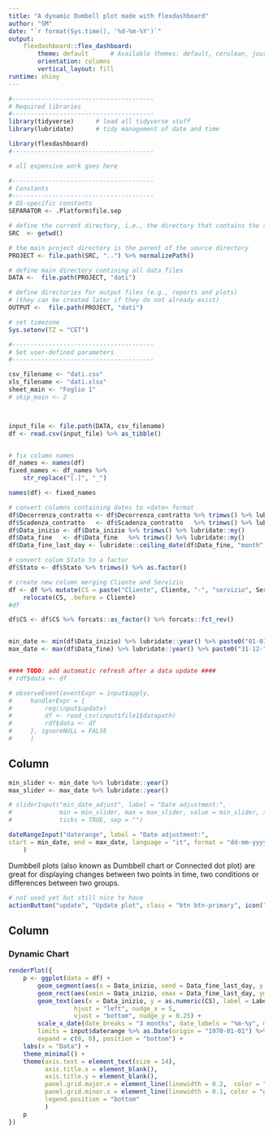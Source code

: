 ```yaml
---
title: "A dynamic Dumbell plot made with flexdashboard"
author: "SM"
date: "`r format(Sys.time(), '%d-%m-%Y')`"
output:
    flexdashboard::flex_dashboard:
        theme: default      # Available themes: default, cerulean, journal, flatly, darkly, readable, spacelab, united, cosmo, lumen, paper, sandstone, simplex, yeti.
        orientation: columns
        vertical_layout: fill
runtime: shiny
---
```



```r
#---------------------------------------
# Required libraries
#---------------------------------------
library(tidyverse)      # load all tidyverse stuff
library(lubridate)      # tidy management of date and time

library(flexdashboard)
#---------------------------------------
```

```r
# all expensive work goes here

#---------------------------------------
# Constants
#---------------------------------------
# OS-specific constants
SEPARATOR <- .Platform$file.sep

# define the current directory, i.e., the directory that contains the source files
SRC  <- getwd()

# the main project directory is the parent of the source directory
PROJECT <- file.path(SRC, "..") %>% normalizePath()

# define main directory contining all data files
DATA <-  file.path(PROJECT, "dati")

# define directories for output files (e.g., reports and plots) 
# (they can be created later if they do not already exist)
OUTPUT <-  file.path(PROJECT, "dati")

# set timezone
Sys.setenv(TZ = "CET")

#---------------------------------------
# Set user-defined parameters
#---------------------------------------

csv_filename <- "dati.csv"
xls_filename <- "dati.xlsx"
sheet_main <- "Foglio 1"
# skip_main <- 2



input_file <- file.path(DATA, csv_filename)
df <- read.csv(input_file) %>% as_tibble()


# fix column names
df_names <- names(df)
fixed_names <- df_names %>%
    str_replace("[.]", "_")

names(df) <- fixed_names

# convert columns containing dates to <date> format
df$Decorrenza_contratto <- df$Decorrenza_contratto %>% trimws() %>% lubridate::dmy()
df$Scadenza_contratto   <- df$Scadenza_contratto   %>% trimws() %>% lubridate::dmy()
df$Data_inizio <- df$Data_inizio %>% trimws() %>% lubridate::my()
df$Data_fine   <- df$Data_fine   %>% trimws() %>% lubridate::my()
df$Data_fine_last_day <- lubridate::ceiling_date(df$Data_fine, "month") - days(1)

# convert colum Stato to a factor
df$Stato <- df$Stato %>% trimws() %>% as.factor()

# create new column merging Cliente and Servizio
df <- df %>% mutate(CS = paste("Cliente", Cliente, "-", "servizio", Servizio), .keep = "all") %>%
    relocate(CS, .before = Cliente)
#df

df$CS <- df$CS %>% forcats::as_factor() %>% forcats::fct_rev()


min_date <- min(df$Data_inizio) %>% lubridate::year() %>% paste0("01-01-", .) %>% lubridate::dmy()
max_date <- max(df$Data_fine) %>% lubridate::year() %>% paste0("31-12-", .) %>% lubridate::dmy()


#### TODO: add automatic refresh after a data update ####
# rdf$data <- df

# observeEvent(eventExpr = input$apply,
#     handlerExpr = {
#         req(input$update)
#         df <- read_csv(input$file1$datapath)
#         rdf$data <- df
#     }, ignoreNULL = FALSE
#     )

```

## Column {.sidebar}

```r
min_slider <- min_date %>% lubridate::year()
max_slider <- max_date %>% lubridate::year()

# sliderInput("min_date_adjust", label = "Date adjustment:",
#             min = min_slider, max = max_slider, value = min_slider, step = NULL,
#             ticks = TRUE, sep = "")

dateRangeInput("daterange", label = "Date adjustment:",
start = min_date, end = max_date, language = "it", format = "dd-mm-yyyy"
    )
```

::: card
Dumbbell plots (also known as Dumbbell chart or Connected dot plot) are great for displaying changes between two points in time, two conditions or differences between two groups.
:::

```r
# not used yet but still nice to have
actionButton("update", "Update plot", class = "btn btn-primary", icon("person-running"))

```

## Column {data-width="100%"}

### Dynamic Chart

```r
renderPlot({
    p <- ggplot(data = df) + 
        geom_segment(aes(x = Data_inizio, xend = Data_fine_last_day, y = CS, yend = CS), linewidth = 0.0) +
        geom_rect(aes(xmin = Data_inizio, xmax = Data_fine_last_day, ymin = as.numeric(CS) - 0.1, ymax = as.numeric(CS) + 0.1, fill = Stato), color = "black") +
        geom_text(aes(x = Data_inizio, y = as.numeric(CS), label = Label), color = "black", 
                  hjust = "left", nudge_x = 5, 
                  vjust = "bottom", nudge_y = 0.25) +
        scale_x_date(date_breaks = "3 months", date_labels = "%m-%y", minor_breaks = "1 month", 
        limits = input$daterange %>% as.Date(origin = "1970-01-01") %>% lubridate::ymd(), 
        expand = c(0, 0), position = "bottom") +
    labs(x = "Data") + 
    theme_minimal() + 
    theme(axis.text = element_text(size = 14),
          axis.title.x = element_blank(), 
          axis.title.y = element_blank(), 
          panel.grid.major.x = element_line(linewidth = 0.2,  color = "black"),
          panel.grid.minor.x = element_line(linewidth = 0.1, color = "gray"),
          legend.position = "bottom"
          )
    p
})

```
